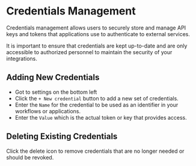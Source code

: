 # Credentials Management

Credentials management allows users to securely store and manage API keys and tokens that applications use to authenticate to external services.


<Callout type="info">
  It is important to ensure that credentials are kept up-to-date and are only accessible to authorized personnel to maintain the security of your integrations.
</Callout>

## Adding New Credentials
- Got to settings on the bottom left 
- Click the `+ New credential` button to add a new set of credentials.
- Enter the `Name` for the credential to be used as an identifier in your workflows or applications.
- Enter the `Value` which is the actual token or key that provides access.

## Deleting Existing Credentials
Click the delete icon to remove credentials that are no longer needed or should be revoked.




